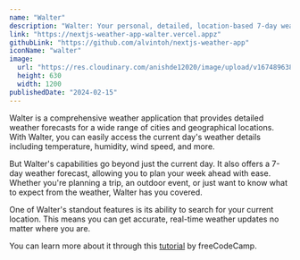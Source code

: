 ```yaml
---
name: "Walter"
description: "Walter: Your personal, detailed, location-based 7-day weather assistant"
link: "https://nextjs-weather-app-walter.vercel.appz"
githubLink: "https://github.com/alvintoh/nextjs-weather-app"
iconName: "walter"
image:
  url: "https://res.cloudinary.com/anishde12020/image/upload/v1674896384/PayPeer/og_flw7qm.png"
  height: 630
  width: 1200
publishedDate: "2024-02-15"
---
```


Walter is a comprehensive weather application that provides detailed weather forecasts for a wide range of cities and geographical locations. With Walter, you can easily access the current day's weather details including temperature, humidity, wind speed, and more.

But Walter's capabilities go beyond just the current day. It also offers a 7-day weather forecast, allowing you to plan your week ahead with ease. Whether you're planning a trip, an outdoor event, or just want to know what to expect from the weather, Walter has you covered.

One of Walter's standout features is its ability to search for your current location. This means you can get accurate, real-time weather updates no matter where you are.

You can learn more about it through this [tutorial](https://youtu.be/qDunJ0wVIec?si=QKzRPgJTGufC5hdi) by freeCodeCamp.
